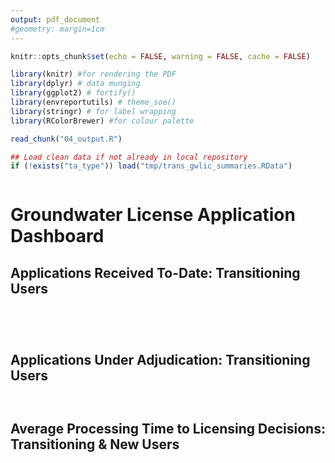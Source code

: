 ```yaml
---
output: pdf_document
#geometry: margin=1cm
---
```



```r
knitr::opts_chunk$set(echo = FALSE, warning = FALSE, cache = FALSE)

library(knitr) #for rendering the PDF
library(dplyr) # data munging
library(ggplot2) # fortify()
library(envreportutils) # theme_soe()
library(stringr) # for label wrapping
library(RColorBrewer) #for colour palette

read_chunk("04_output.R")

## Load clean data if not already in local repository
if (!exists("ta_type")) load("tmp/trans_gwlic_summaries.RData")
```


```r
```
<!--\pagenumbering{gobble}-->


# Groundwater License Application Dashboard

\vspace{6pt}

## Applications Received To-Date: Transitioning Users

\vspace{6pt}
  
```r

```

\vspace{6pt}

```r

```

\vspace{6pt}

```r

```


```r

```


\newpage

## Applications Under Adjudication: Transitioning Users

```r

```

\vspace{12pt}

```r

```


\newpage

## Average Processing Time to Licensing Decisions: Transitioning & New Users

